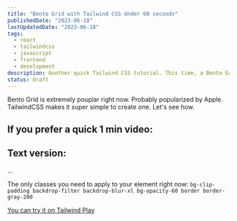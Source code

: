 ```yaml
---
title: "Bento Grid with Tailwind CSS Under 60 seconds"
publishedDate: "2023-06-18"
lastUpdatedDate: "2023-06-18"
tags:
  - react
  - tailwindcss
  - javascript
  - frontend
  - development
description: Another quick Tailwind CSS tutorial. This time, a Bento Grid.
status: draft
---
```


Bento Grid is extremely pouplar right now. Probably popularized by Apple. TailwindCSS makes it super simple to create one. Let's see how.

## If you prefer a quick 1 min video:

<YouTubeVideo id="sIRbiNKJ0Cc" />

## Text version:

...

The only classes you need to apply to your element right now:
`bg-clip-padding backdrop-filter backdrop-blur-xl bg-opacity-60 border border-gray-200`

[You can try it on Tailwind Play](https://play.tailwindcss.com/LTnkNgDSLj)
